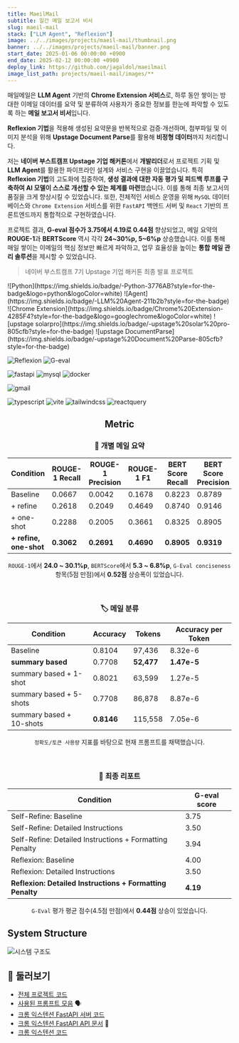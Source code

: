```yaml
---
title: MaeilMail
subtitle: 일간 메일 보고서 비서
slug: maeil-mail
stack: ["LLM Agent", "Reflexion"]
image: ../../images/projects/maeil-mail/thumbnail.png
banner: ../../images/projects/maeil-mail/banner.png
start_date: 2025-01-06 00:00:00 +0900
end_date: 2025-02-12 00:00:00 +0900
deploy_link: https://github.com/jagaldol/maeilmail
image_list_path: projects/maeil-mail/images/**
---
```




매일메일은 **LLM Agent** 기반의 **Chrome Extension 서비스**로, 하루 동안 쌓이는 방대한 이메일 데이터를 요약 및 분류하여 사용자가 중요한 정보를 한눈에 파악할 수 있도록 하는 **메일 보고서 비서**입니다.

**Reflexion 기법**을 적용해 생성된 요약문을 반복적으로 검증·개선하며, 첨부파일 및 이미지 분석을 위해 **Upstage Document Parse**를 활용해 **비정형 데이터**까지 처리합니다.

저는 **네이버 부스트캠프 Upstage 기업 해커톤**에서 **개발리더**로서 프로젝트 기획 및 **LLM Agent**를 활용한 파이프라인 설계와 서비스 구현을 이끌었습니다. 특히 **Reflexion 기법**의 고도화에 집중하여, **생성 결과에 대한 자동 평가 및 피드백 루프를 구축하여 AI 모델이 스스로 개선할 수 있는 체계를 마련**했습니다. 이를 통해 최종 보고서의 품질을 크게 향상시킬 수 있었습니다. 또한, 전체적인 서비스 운영을 위해 `MySQL` 데이터베이스와 `Chrome Extension` 서비스를 위한 `FastAPI` 백엔드 서버 및 `React` 기반의 프론트엔드까지 통합적으로 구현하였습니다.

프로젝트 결과, **G-eval 점수가 3.75에서 4.19로 0.44점** 향상되었고, 메일 요약의 **ROUGE-1**과 **BERTScore** 역시 각각 **24\~30%p, 5\~6%p** 상승했습니다. 이를 통해 매일 쌓이는 이메일의 핵심 정보만 빠르게 파악하고, 업무 효율성을 높이는 **통합 메일 관리 솔루션**을 제시할 수 있었습니다.

> 네이버 부스트캠프 7기 Upstage 기업 해커톤 최종 발표 프로젝트


<Stacks>
  ![Python](https://img.shields.io/badge/-Python-3776AB?style=for-the-badge&logo=python&logoColor=white)
  ![Agent](https://img.shields.io/badge/-LLM%20Agent-211b2b?style=for-the-badge)
  ![Chrome Extension](https://img.shields.io/badge/Chrome%20Extension-4285F4?style=for-the-badge&logo=googlechrome&logoColor=white)
  ![upstage solarpro](https://img.shields.io/badge/-upstage%20solar%20pro-805cfb?style=for-the-badge)
  ![upstage DocumentParse](https://img.shields.io/badge/-upstage%20Document%20Parse-805cfb?style=for-the-badge)

  ![Reflexion](https://img.shields.io/badge/-Reflexion-1f77b4?style=for-the-badge)
  ![G-eval](https://img.shields.io/badge/-G%20eval-ff7f0e?style=for-the-badge)

  ![fastapi](https://img.shields.io/badge/-fastapi-009688?style=for-the-badge&logo=fastapi&logoColor=white)
  ![mysql](https://img.shields.io/badge/-mysql-4479A1?style=for-the-badge&logo=mysql&logoColor=white)
  ![docker](https://img.shields.io/badge/-docker-2496ED?style=for-the-badge&logo=docker&logoColor=white)

  ![gmail](https://img.shields.io/badge/-gmail-EA4335?style=for-the-badge&logo=gmail&logoColor=white)

  ![typescript](https://img.shields.io/badge/typescript-3178C6?style=for-the-badge&logo=typescript&logoColor=white)
  ![vite](https://img.shields.io/badge/vite-646CFF?style=for-the-badge&logo=vite&logoColor=white)
  ![tailwindcss](https://img.shields.io/badge/tailwindcss-06B6D4?style=for-the-badge&logo=tailwindcss&logoColor=white)
  ![reactquery](https://img.shields.io/badge/react%20query-FF4154?style=for-the-badge&logo=reactquery&logoColor=white)
</Stacks>

<div align="center">

  ## Metric

  ### 📝 개별 메일 요약

  | Condition              | ROUGE-1 Recall | ROUGE-1 Precision | ROUGE-1 F1 | BERT Score Recall | BERT Score Precision | BERT Score F1 | G-EVAL Conciseness |
  | ---------------------- | -------------- | ----------------- | ---------- | ----------------- | -------------------- | ------------- | ------------------ |
  | Baseline               | 0.0667         | 0.0042            | 0.1678     | 0.8223            | 0.8789               | 0.8494        | 4.3958             |
  | + refine               | 0.2618         | 0.2049            | 0.4649     | 0.8740            | 0.9146               | 0.8932        | 4.8750             |
  | + one-shot             | 0.2288         | 0.2005            | 0.3661     | 0.8325            | 0.8905               | 0.8588        | 4.9375             |
  | **+ refine, one-shot** | **0.3062**     | **0.2691**        | **0.4690** | **0.8905**        | **0.9319**           | **0.0901**    | **4.9167**         |

  `ROUGE-1`에서 **24.0 ~ 30.1%p**, `BERTScore`에서 **5.3 ~ 6.8%p**, `G-Eval conciseness` 항목(5점 만점)에서 **0.52점** 상승폭이 있었습니다.

  <br/>

  ### 🏷️ 메일 분류

  | Condition                | Accuracy   | Tokens     | Accuracy per Token |
  | ------------------------ | ---------- | ---------- | ------------------ |
  | Baseline                 | 0.8104     | 97,436     | 8.32e-6            |
  | **summary based**        | 0.7708     | **52,477** | **1.47e-5**        |
  | summary based + 1-shot   | 0.8021     | 63,599     | 1.27e-5            |
  | summary based + 5-shots  | 0.7708     | 86,878     | 8.87e-6            |
  | summary based + 10-shots | **0.8146** | 115,558    | 7.05e-6            |

  `정확도/토큰 사용량` 지표를 바탕으로 현재 프롬프트를 채택했습니다.

  <br/>

  ### 📜 최종 리포트

  | Condition                                                 | G-eval score |
  | --------------------------------------------------------- | ------------ |
  | Self-Refine: Baseline                                     | 3.75         |
  | Self-Refine: Detailed Instructions                        | 3.50         |
  | Self-Refine: Detailed Instructions + Formatting Penalty   | 3.94         |
  | Reflexion: Baseline                                       | 4.00         |
  | Reflexion: Detailed Instructions                          | 3.50         |
  | **Reflexion: Detailed Instructions + Formatting Penalty** | **4.19**     |

  `G-Eval` 평가 평균 점수(4.5점 만점)에서 **0.44점** 상승이 있었습니다.

</div>

## System Structure

![시스템 구조도](../../images/projects/maeil-mail/structure.png)

## 🔗 둘러보기

- [전체 프로젝트 코드](https://github.com/jagaldol/maeilmail) <FontAwesomeIcon size="lg" icon={faGithub} />
- [사용된 프롬프트 모음](https://github.com/jagaldol/maeilmail/tree/main/prompt/template) 🗣️
- [크롬 익스텐션 FastAPI 서버 코드](https://github.com/jagaldol/maeilmail/tree/main/server) <FontAwesomeIcon size="lg" icon={faGithub} />
- [크롬 익스텐션 FastAPI API 문서](https://chobab.jagaldol.com/docs) 📜
- [크롬 익스텐션 코드](https://github.com/jagaldol/maeilmail/tree/main/chrome-extension) <FontAwesomeIcon size="lg" icon={faGithub} />

<MemberContainer>
  <MemberGrid members={[
    {
      imageSrc: 'https://github.com/jagaldol.png',
      link: 'https://github.com/jagaldol',
      name: '안혜준',
      description: '파이프라인 설계, Reflexion 구현, 서비스 개발, 코드 품질 관리'
    },
    {
      imageSrc: 'https://github.com/chell9999.png',
      link: 'https://github.com/chell9999',
      name: '이채호',
      description: 'Reflexion 구현 및 고도화, 최종 요약 G-eval 평가 고도화'
    },
    {
      imageSrc: 'https://github.com/Usunwoo.png',
      link: 'https://github.com/Usunwoo',
      name: '유선우',
      description: 'PM, 기획 및 디자인, 파이프라인 설계, 요약 및 분류 평가'
    },
    {
      imageSrc: 'https://github.com/gsgh3016.png',
      link: 'https://github.com/gsgh3016',
      name: '강감찬',
      description: 'Self-refine 및 클러스터링, 서비스 개발, 요약 및 분류 평가'
    },
    {
      imageSrc: 'https://github.com/canolayoo78.png',
      link: 'https://github.com/canolayoo78',
      name: '유채은',
      description: 'Gmail 데이터 파싱 및 Mail 객체 관리, 분류 파이프라인 구현'
    },
    {
      imageSrc: 'https://github.com/eyeol.png',
      link: 'https://github.com/eyeol',
      name: '단이열',
      description: '평가용 데이터셋 구성 및 제작, 평가 지표 설계, 페르소나 디자인'
    },
  ]} />
</MemberContainer>

